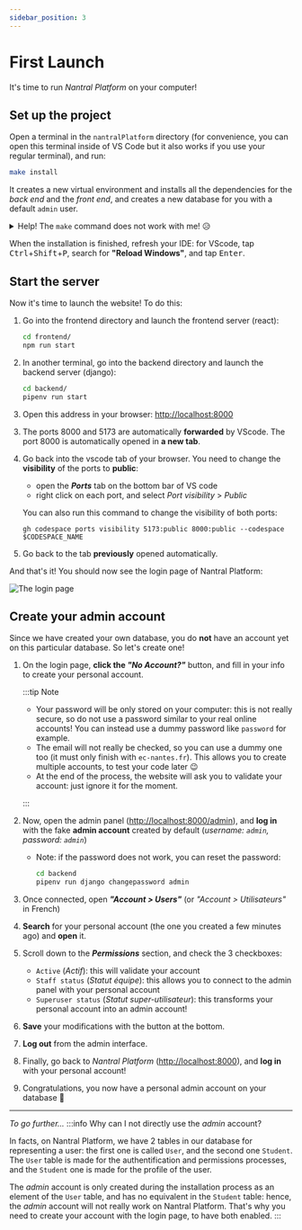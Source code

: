 ```yaml
---
sidebar_position: 3
---
```



# First Launch

It's time to run _Nantral Platform_ on your computer!

## Set up the project

Open a terminal in the `nantralPlatform` directory (for convenience, you can
open this terminal inside of VS Code but it also works if you use your regular
terminal), and run:

```bash
make install
```

It creates a new virtual environment and installs all the dependencies for the
_back end_ and the _front end_, and creates a new database for you with a
default `admin` user.

<details>
    <summary>Help! The <code>make</code> command does not work with me! 😥</summary>

Well, sorry you're not lucky! But don't worry, here are all the steps you can do
to install everything.

1. Go into the `backend` directory:

   ```bash
   cd backend/
   ```

2. In the `backend/config/settings` directory, create a copy of the file
   `.env.example` and rename it `.env` only.

3. Install dependencies and create a virtuel environment for python:

   ```bash
   pipenv install --dev
   ```

   If you get an error with the Python version, install [pyenv](https://github.com/pyenv/pyenv).

4. Create your database for django:

   ```bash
   pipenv run django migrate
   ```

5. Create an administrator account on this database:

   ```bash
   pipenv run django createsuperuser
   ```

   When asked, complete as follow:

   - username: `admin`
   - email: `admin@ec-nantes.fr`
   - password: `admin`

   _Note: if `admin` already exists, run `pipenv run django changepassword admin`
   to change the password of the admin account to `admin`._

6. Now, change your working directory to the `frontend` one:

   ```bash
   cd ../frontend
   ```

7. Install the dependencies:

   ```bash
   npm install
   ```

8. Then, change your working directory to `email-templates-generator`:

   ```bash
   cd ../email-templates-generator
   ```

9. Install the dependencies:

   ```bash
   npm install
   ```

10. And build the email templates:

    ```bash
    npm run build
    ```

Congratulations, you did it all 🥳

</details>

When the installation is finished, refresh your IDE: for VScode, tap
<kbd>Ctrl</kbd>+<kbd>Shift</kbd>+<kbd>P</kbd>, search for **"Reload Windows"**,
and tap <kbd>Enter</kbd>.

## Start the server

Now it's time to launch the website! To do this:

1. Go into the frontend directory and launch the frontend server (react):
   ```bash
   cd frontend/
   npm run start
   ```
1. In another terminal, go into the backend directory and launch the backend server (django):
   ```bash
   cd backend/
   pipenv run start
   ```

<Tabs>
<TabItem value="local" label="Local">

3. Open this address in your browser: [http://localhost:8000](http://localhost:8000)

</TabItem>
<TabItem value="codespaces" label="Github Codespaces">

3. The ports 8000 and 5173 are automatically **forwarded** by VScode. The port
   8000 is automatically opened in **a new tab**.
4. Go back into the vscode tab of your browser. You need to change
   the **visibility** of the ports to **public**:

   - open the **_Ports_** tab on the bottom bar of VS code
   - right click on each port, and select _Port visibility_ > _Public_

   You can also run this command to change the visibility of both ports:

   ```
   gh codespace ports visibility 5173:public 8000:public --codespace $CODESPACE_NAME
   ```

5. Go back to the tab **previously** opened automatically.

</TabItem>
</Tabs>

And that's it! You should now see the login page of Nantral Platform:

![The login page](./login-page.png)

## Create your admin account

Since we have created your own database, you do **not** have an account yet
on this particular database. So let's create one!

1. On the login page, **click the _"No Account?"_** button, and fill in your
   info to create your personal account.

   :::tip Note

   - Your password will be only stored on your computer: this is not really secure,
     so do not use a password similar to your real online accounts!
     You can instead use a dummy password like `password` for example.
   - The email will not really be checked, so you can use a dummy one too
     (it must only finish with `ec-nantes.fr`). This allows you to create
     multiple accounts, to test your code later 😉
   - At the end of the process, the website will ask you to validate your account:
     just ignore it for the moment.

   :::

1. Now, open the admin panel ([http://localhost:8000/admin](http://localhost:8000/admin)),
   and **log in** with the fake **admin account** created by default
   (_username: `admin`, password: `admin`_)

   - Note: if the password does not work, you can reset the password:
     ```bash
     cd backend
     pipenv run django changepassword admin
     ```

1. Once connected, open **_"Account > Users"_**
   (or _"Account > Utilisateurs"_ in French)

1. **Search** for your personal account (the one you created a few minutes ago)
   and **open** it.

1. Scroll down to the **_Permissions_** section, and check the 3 checkboxes:

   - `Active` (_Actif_): this will validate your account
   - `Staff status` (_Statut équipe_): this allows you to connect to the admin panel
     with your personal account
   - `Superuser status` (_Statut super-utilisateur_): this transforms your personal
     account into an admin account!

1. **Save** your modifications with the button at the bottom.

1. **Log out** from the admin interface.

1. Finally, go back to _Nantral Platform_
   ([http://localhost:8000](http://localhost:8000)), and **log in** with
   your personal account!

1. Congratulations, you now have a personal admin account on your database 🥳

---

_To go further..._
:::info Why can I not directly use the _admin_ account?

In facts, on Nantral Platform, we have 2 tables in our database for representing
a user: the first one is called `User`, and the second one `Student`. The
`User` table is made for the authentification and permissions processes, and the
`Student` one is made for the profile of the user.

The _admin_ account is only created during the installation process as an
element of the `User` table, and has no equivalent in the `Student` table:
hence, the _admin_ account will not really work on Nantral Platform. That's why
you need to create your account with the login page, to have both enabled.
:::
